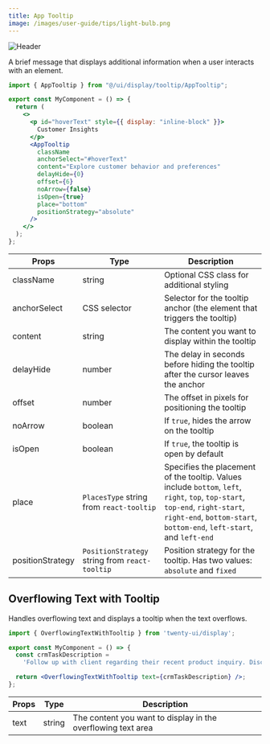 ```yaml
---
title: App Tooltip
image: /images/user-guide/tips/light-bulb.png
---
```

<Frame>
  <img src="/images/user-guide/tips/light-bulb.png" alt="Header" />
</Frame>

A brief message that displays additional information when a user interacts with an element.


<Tabs>
<Tab title="Usage">

```jsx
import { AppTooltip } from "@/ui/display/tooltip/AppTooltip";

export const MyComponent = () => {
  return (
    <>
      <p id="hoverText" style={{ display: "inline-block" }}>
        Customer Insights
      </p>
      <AppTooltip
        className
        anchorSelect="#hoverText"
        content="Explore customer behavior and preferences"
        delayHide={0}
        offset={6}
        noArrow={false}
        isOpen={true}
        place="bottom"
        positionStrategy="absolute"
      />
    </>
  );
};
```

</Tab>

<Tab title="Props">


| Props | Type | Description |
|-------|------|-------------|
| className | string | Optional CSS class for additional styling |
| anchorSelect | CSS selector | Selector for the tooltip anchor (the element that triggers the tooltip) |
| content | string | The content you want to display within the tooltip |
| delayHide | number | The delay in seconds before hiding the tooltip after the cursor leaves the anchor |
| offset | number | The offset in pixels for positioning the tooltip |
| noArrow | boolean | If `true`, hides the arrow on the tooltip |
| isOpen | boolean | If `true`, the tooltip is open by default |
| place | `PlacesType` string from `react-tooltip` | Specifies the placement of the tooltip. Values include `bottom`, `left`, `right`, `top`, `top-start`, `top-end`, `right-start`, `right-end`, `bottom-start`, `bottom-end`, `left-start`, and `left-end` |
| positionStrategy | `PositionStrategy` string from `react-tooltip` | Position strategy for the tooltip. Has two values: `absolute` and `fixed` |



</Tab>

</Tabs>

## Overflowing Text with Tooltip

Handles overflowing text and displays a tooltip when the text overflows. 

<Tabs>
<Tab title="Usage">

```jsx
import { OverflowingTextWithTooltip } from 'twenty-ui/display';

export const MyComponent = () => {
  const crmTaskDescription =
    'Follow up with client regarding their recent product inquiry. Discuss pricing options, address any concerns, and provide additional product information. Record the details of the conversation in the CRM for future reference.';

  return <OverflowingTextWithTooltip text={crmTaskDescription} />;
};
```

</Tab>

<Tab title="Props">


| Props | Type | Description |
|-------|------|-------------|
| text | string | The content you want to display in the overflowing text area |



</Tab>

</Tabs>

